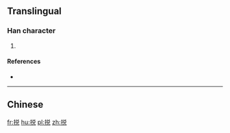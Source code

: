 {{also|挩}}
==Translingual==

===Han character===
{{Han char|rn=64|rad=手|as=07|sn=10|four=|canj=手金口山 (QCRU), X手金口山 (XQCRU)|ids=⿰[[扌]][[兑]]}}

# {{defn|Han|sort=手07}}

====References====
* {{Han ref|kx=0434.241|hdz=31887.070|uh=635D|ud=25437}}

----

==Chinese==
{{zh-see|挩}}

[[fr:捝]]
[[hu:捝]]
[[pl:捝]]
[[zh:捝]]